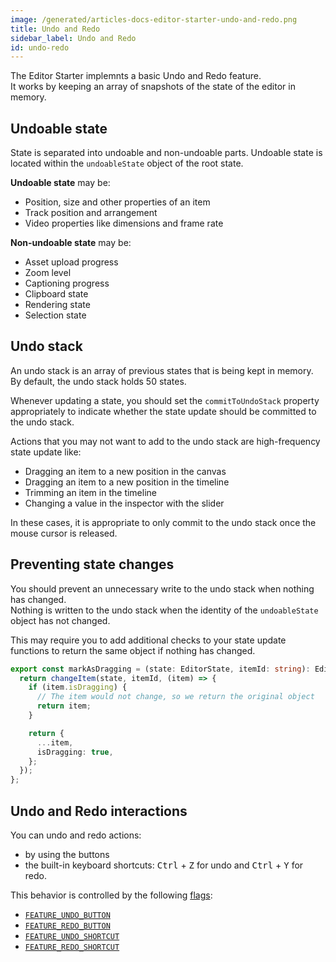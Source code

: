 ```yaml
---
image: /generated/articles-docs-editor-starter-undo-and-redo.png
title: Undo and Redo
sidebar_label: Undo and Redo
id: undo-redo
---
```


The Editor Starter implemnts a basic Undo and Redo feature.  
It works by keeping an array of snapshots of the state of the editor in memory.

## Undoable state

State is separated into undoable and non-undoable parts.
Undoable state is located within the `undoableState` object of the root state.

**Undoable state** may be:

- Position, size and other properties of an item
- Track position and arrangement
- Video properties like dimensions and frame rate

**Non-undoable state** may be:

- Asset upload progress
- Zoom level
- Captioning progress
- Clipboard state
- Rendering state
- Selection state

## Undo stack

An undo stack is an array of previous states that is being kept in memory.  
By default, the undo stack holds 50 states.

Whenever updating a state, you should set the `commitToUndoStack` property appropriately to indicate whether the state update should be committed to the undo stack.

Actions that you may not want to add to the undo stack are high-frequency state update like:

- Dragging an item to a new position in the canvas
- Dragging an item to a new position in the timeline
- Trimming an item in the timeline
- Changing a value in the inspector with the slider

In these cases, it is appropriate to only commit to the undo stack once the mouse cursor is released.

## Preventing state changes

You should prevent an unnecessary write to the undo stack when nothing has changed.  
Nothing is written to the undo stack when the identity of the `undoableState` object has not changed.

This may require you to add additional checks to your state update functions to return the same object if nothing has changed.

```ts title="Preventing an identity change"
export const markAsDragging = (state: EditorState, itemId: string): EditorState => {
  return changeItem(state, itemId, (item) => {
    if (item.isDragging) {
      // The item would not change, so we return the original object
      return item;
    }

    return {
      ...item,
      isDragging: true,
    };
  });
};
```

## Undo and Redo interactions

You can undo and redo actions:

- by using the buttons
- the built-in keyboard shortcuts: <kbd>Ctrl</kbd> + <kbd>Z</kbd> for undo and <kbd>Ctrl</kbd> + <kbd>Y</kbd> for redo.

This behavior is controlled by the following [flags](/docs/editor-starter/features):

- [`FEATURE_UNDO_BUTTON`](https://github.com/search?q=repo%3Aremotion-dev%2Feditor-starter%20FEATURE_UNDO_BUTTON&type=code)
- [`FEATURE_REDO_BUTTON`](https://github.com/search?q=repo%3Aremotion-dev%2Feditor-starter%20FEATURE_REDO_BUTTON&type=code)
- [`FEATURE_UNDO_SHORTCUT`](https://github.com/search?q=repo%3Aremotion-dev%2Feditor-starter%20FEATURE_UNDO_SHORTCUT&type=code)
- [`FEATURE_REDO_SHORTCUT`](https://github.com/search?q=repo%3Aremotion-dev%2Feditor-starter%20FEATURE_REDO_SHORTCUT&type=code)
